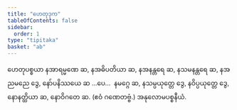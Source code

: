 ```yaml
---
title: "ဟေတုဒုက"
tableOfContents: false
sidebar:
  order: 1
type: "tipitaka"
basket: "ab"
---
```



<DynamicBreadcrumb />

<Division number="124">

<Paragraph number="345">
ဟေတုပစ္စယာ နအာရမ္မဏေ ဆ, နအဓိပတိယာ ဆ, နအနန္တရေ ဆ, နသမနန္တရေ ဆ, နအညမညေ ဒွေ, နော်ပနိဿယေ ဆ …ပေ…  နမဂ္ဂေ ဆ, နသမ္ပယုတ္တေ ဒွေ, နဝိပ္ပယုတ္တေ ဒွေ, နောနတ္ထိယာ ဆ, နောဝိဂတေ ဆ. (ဧဝံ ဂဏေတဗ္ဗံ.)

</Paragraph>
</Division>

<Paragraph number="346" type="center">
အနုလောမပစ္စနီယံ.
</Paragraph>